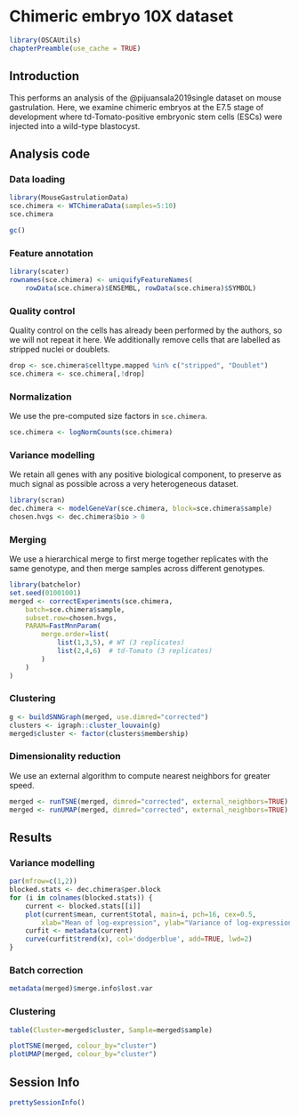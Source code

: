 # Chimeric embryo 10X dataset

```r
library(OSCAUtils)
chapterPreamble(use_cache = TRUE)
```

## Introduction

This performs an analysis of the @pijuansala2019single dataset on mouse gastrulation.
Here, we examine chimeric embryos at the E7.5 stage of development 
where td-Tomato-positive embryonic stem cells (ESCs) were injected into a wild-type blastocyst.

## Analysis code

### Data loading

```r
library(MouseGastrulationData)
sce.chimera <- WTChimeraData(samples=5:10)
sce.chimera
```

```r
gc()
```

### Feature annotation

```r
library(scater)
rownames(sce.chimera) <- uniquifyFeatureNames(
    rowData(sce.chimera)$ENSEMBL, rowData(sce.chimera)$SYMBOL)
```

### Quality control

Quality control on the cells has already been performed by the authors, so we will not repeat it here.
We additionally remove cells that are labelled as stripped nuclei or doublets.

```r
drop <- sce.chimera$celltype.mapped %in% c("stripped", "Doublet")
sce.chimera <- sce.chimera[,!drop]
```

### Normalization

We use the pre-computed size factors in `sce.chimera`.

```r
sce.chimera <- logNormCounts(sce.chimera)
```

### Variance modelling

We retain all genes with any positive biological component, to preserve as much signal as possible across a very heterogeneous dataset.

```r
library(scran)
dec.chimera <- modelGeneVar(sce.chimera, block=sce.chimera$sample)
chosen.hvgs <- dec.chimera$bio > 0
```

### Merging

We use a hierarchical merge to first merge together replicates with the same genotype, 
and then merge samples across different genotypes.

```r
library(batchelor)
set.seed(01001001)
merged <- correctExperiments(sce.chimera, 
    batch=sce.chimera$sample, 
    subset.row=chosen.hvgs,
    PARAM=FastMnnParam(
        merge.order=list(
            list(1,3,5), # WT (3 replicates)
            list(2,4,6)  # td-Tomato (3 replicates)
        )
    )
)
```

### Clustering

```r
g <- buildSNNGraph(merged, use.dimred="corrected")
clusters <- igraph::cluster_louvain(g)
merged$cluster <- factor(clusters$membership)
```

### Dimensionality reduction

We use an external algorithm to compute nearest neighbors for greater speed.

```r
merged <- runTSNE(merged, dimred="corrected", external_neighbors=TRUE)
merged <- runUMAP(merged, dimred="corrected", external_neighbors=TRUE)
```

## Results

### Variance modelling

```r
par(mfrow=c(1,2))
blocked.stats <- dec.chimera$per.block
for (i in colnames(blocked.stats)) {
    current <- blocked.stats[[i]]
    plot(current$mean, current$total, main=i, pch=16, cex=0.5,
        xlab="Mean of log-expression", ylab="Variance of log-expression")
    curfit <- metadata(current)
    curve(curfit$trend(x), col='dodgerblue', add=TRUE, lwd=2)
}
```

### Batch correction

```r
metadata(merged)$merge.info$lost.var
```

### Clustering

```r
table(Cluster=merged$cluster, Sample=merged$sample)
```

```r
plotTSNE(merged, colour_by="cluster")
plotUMAP(merged, colour_by="cluster")
```

## Session Info {-}

```r
prettySessionInfo()
```

